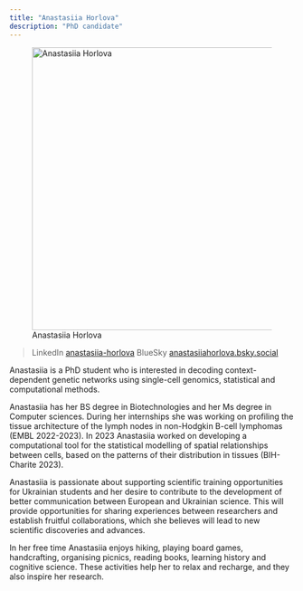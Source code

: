 ```yaml
---
title: "Anastasiia Horlova"
description: "PhD candidate"
---
```


![Anastasiia Horlova](placeholder.jpg){width=500 fig-align="center"}

>LinkedIn [anastasiia-horlova](https://www.linkedin.com/in/anastsiia-horlova/)
>BlueSky [anastasiiahorlova.bsky.social](https://bsky.app/profile/anastasiiahorlova.bsky.social)

Anastasiia is a PhD student who is interested in decoding context-dependent genetic networks using single-cell genomics, statistical and computational methods.

Anastasiia has her BS degree in Biotechnologies and her Ms degree in Computer sciences. During her internships she was working on profiling the tissue architecture of the lymph nodes in non-Hodgkin B-cell lymphomas (EMBL 2022-2023). In 2023 Anastasiia worked on developing a computational tool for the statistical modelling of spatial relationships between cells, based on the patterns of their distribution in tissues (BIH-Charite 2023).

Anastasiia is passionate about supporting scientific training opportunities for Ukrainian students and her desire to contribute to the development of better communication between European and Ukrainian science. This will provide opportunities for sharing experiences between researchers and establish fruitful collaborations, which she believes will lead to new scientific discoveries and advances.

In her free time Anastasiia enjoys hiking, playing board games, handcrafting, organising picnics, reading books, learning history and cognitive science. These activities help her to relax and recharge, and they also inspire her research. 
 
